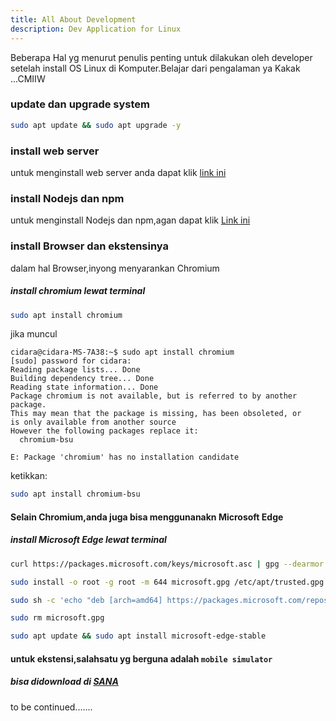 ```yaml
---
title: All About Development
description: Dev Application for Linux
---
```


Beberapa Hal yg menurut penulis penting untuk dilakukan oleh developer setelah install OS Linux di Komputer.Belajar dari pengalaman ya Kakak ...CMIIW

### update dan upgrade system

```sh 
sudo apt update && sudo apt upgrade -y
```

### install web server

untuk menginstall web server anda dapat klik [link ini](https://doc.cidara.my.id/linux/web-server/)

### install Nodejs dan npm

untuk menginstall Nodejs dan npm,agan dapat klik [Link ini](https://doc.cidara.my.id/utility/npm/)

### install Browser dan ekstensinya

dalam hal Browser,inyong menyarankan Chromium

##### install chromium lewat terminal

```sh 
sudo apt install chromium
```

jika muncul

```
cidara@cidara-MS-7A38:~$ sudo apt install chromium
[sudo] password for cidara: 
Reading package lists... Done
Building dependency tree... Done
Reading state information... Done
Package chromium is not available, but is referred to by another package.
This may mean that the package is missing, has been obsoleted, or
is only available from another source
However the following packages replace it:
  chromium-bsu

E: Package 'chromium' has no installation candidate
```

ketikkan:
```sh 
sudo apt install chromium-bsu
```


#### Selain Chromium,anda juga bisa menggunanakn Microsoft Edge

##### install Microsoft Edge lewat terminal

```sh
curl https://packages.microsoft.com/keys/microsoft.asc | gpg --dearmor > microsoft.gpg
```

```sh
sudo install -o root -g root -m 644 microsoft.gpg /etc/apt/trusted.gpg.d/
```

```sh
sudo sh -c 'echo "deb [arch=amd64] https://packages.microsoft.com/repos/edge stable main" > /etc/apt/sources.list.d/microsoft-edge-dev.list'
```

```sh
sudo rm microsoft.gpg
```

```sh
sudo apt update && sudo apt install microsoft-edge-stable
```

#### untuk ekstensi,salahsatu yg berguna adalah ```mobile simulator```

##### bisa didownload di [SANA](https://chromewebstore.google.com/detail/mobile-simulator-responsi/ckejmhbmlajgoklhgbapkiccekfoccmk)


to be continued.......